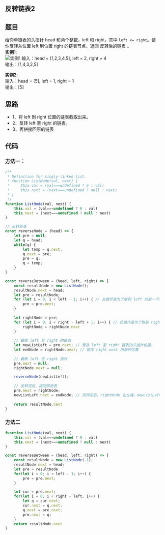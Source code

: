 ## 反转链表2
<div className='flex items-center'>
    <ChipDifficult content={'中等'} className='mr-2 text-middleText' />
    <ChipLink
        href={'https://leetcode.cn/problems/reverse-linked-list-ii/description/'}
        content={'No.92 反转链表2'}
    />
</div>

## 题目
给你单链表的头指针 head 和两个整数，left 和 right，其中 `left <= right`。请你反转从位置 left 到位置 right 的链表节点，返回 反转后的链表 。  
**实例1**:  
![实例1](https://assets.leetcode.com/uploads/2021/02/19/rev2ex2.jpg)
输入：head = [1,2,3,4,5], left = 2, right = 4  
输出：[1,4,3,2,5]  

**实例2**:  
输入：head = [5], left = 1, right = 1  
输出：[5]
## 思路
- 1、将 left 到 right 位置的链表截取出来。  
- 2、反转 left 至 right 的链表。  
- 3、再拼接回原的链表  
## 代码

### 方法一：
```javascript
/**
 * Definition for singly-linked list.
 * function ListNode(val, next) {
 *     this.val = (val===undefined ? 0 : val)
 *     this.next = (next===undefined ? null : next)
 * }
 */
function ListNode(val, next) {
    this.val = (val===undefined ? 0 : val)
    this.next = (next===undefined ? null : next)
}

// 反转链表
const reverseNode = (head) => {
    let pre = null;
    let q = head;
    while(q) {
        let temp = q.next;
        q.next = pre;
        pre = q;
        q = temp;
    }
}

const reverseBetween = (head, left, right) => { 
    const resultNode = new ListNode();
    resultNode.next = head;
    let pre = resultNode;
    for (let i = 0; i < left - 1; i++) { // 此循环是为了取到 left 的前一个位置 pre
        pre = pre.next;
    }
    
    let rightNode = pre;
    for (let i = 0; i < right - left + 1; i++) { // 此循环是为了取到 right 位置的指针
        rightNode = rightNode.next
    }
    
    // 截取 left 至 right 的链表
    let newListLeft = pre.next; // 暂存 left 至 right 链表的头指针位置。
    let endNode = rightNode.next; // 暂存 right.next 所指的位置
    
    // 截断 left 至 right 指针
    pre.next = null;
    rightNode.next = null;

    reverseNode(newListLeft);
    
    // 反转完后，接回原链表
    pre.next = rightNode;
    newListLeft.next = endNode; // 反转完后，rightNode 在左端，newListLeft 在右端
    
    return resultNode.next
}
```

### 方法二
```javascript
function ListNode(val, next) {
    this.val = (val===undefined ? 0 : val)
    this.next = (next===undefined ? null : next)
}

const reverseBetween = (head, left, right) => {
    const resultNode = new ListNode(-1);
    resultNode.next = head;
    let pre = resultNode
    for(let i = 0; i < left - 1; i++) {
        pre = pre.next;
    }

    let cur = pre.next;
    for(let i = 0; i < right - left; i++) {
        let q = cur.next;
        cur.next = q.next;
        q.next = pre.next;
        pre.next = q;
    }
    return resultNode.next
}
```

